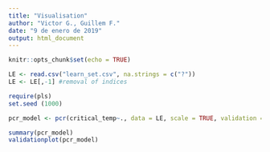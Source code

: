 ```yaml
---
title: "Visualisation"
author: "Victor G., Guillem F."
date: "9 de enero de 2019"
output: html_document
---
```


```r
knitr::opts_chunk$set(echo = TRUE)
```


```r
LE <- read.csv("learn_set.csv", na.strings = c("?"))
LE <- LE[,-1] #removal of indices
```

```r

require(pls)
set.seed (1000)

pcr_model <- pcr(critical_temp~., data = LE, scale = TRUE, validation = "CV")
```


```r
summary(pcr_model)
validationplot(pcr_model)
```




